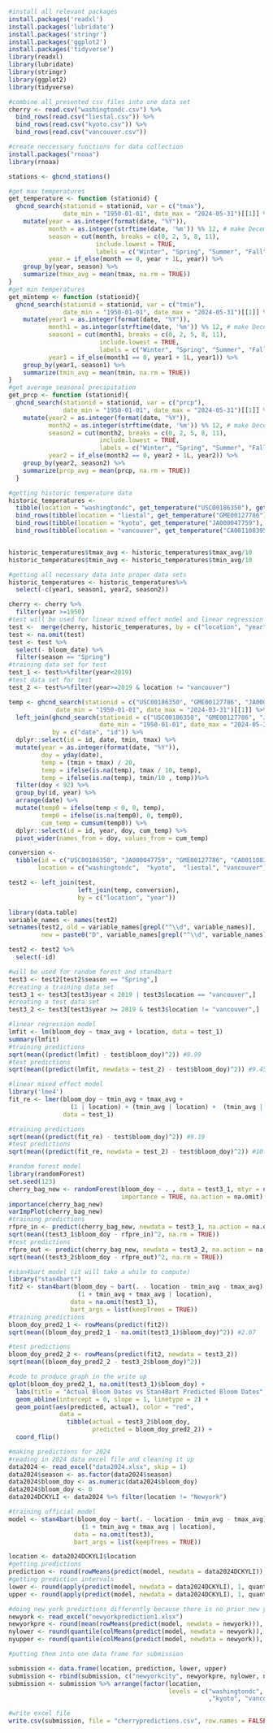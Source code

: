 
```r
#install all relevant packages
install.packages('readxl')
install.packages('lubridate')
install.packages('stringr')
install.packages('ggplot2')
install.packages('tidyverse')
library(readxl)
library(lubridate)
library(stringr)
library(ggplot2)
library(tidyverse)
```

```r
#combine all presented csv files into one data set
cherry <- read.csv("washingtondc.csv") %>% 
  bind_rows(read.csv("liestal.csv")) %>% 
  bind_rows(read.csv("kyoto.csv")) %>% 
  bind_rows(read.csv("vancouver.csv"))
```

```r
#create neccessary functions for data collection
install.packages("rnoaa")
library(rnoaa)

stations <- ghcnd_stations()

#get max temperatures
get_temperature <- function (stationid) {
  ghcnd_search(stationid = stationid, var = c("tmax"), 
               date_min = "1950-01-01", date_max = "2024-05-31")[[1]] %>%
    mutate(year = as.integer(format(date, "%Y")),
           month = as.integer(strftime(date, '%m')) %% 12, # make December "0"
           season = cut(month, breaks = c(0, 2, 5, 8, 11),
                        include.lowest = TRUE,
                        labels = c("Winter", "Spring", "Summer", "Fall")),
           year = if_else(month == 0, year + 1L, year)) %>%
    group_by(year, season) %>%
    summarize(tmax_avg = mean(tmax, na.rm = TRUE))
}
#get min temperatures
get_mintemp <- function (stationid){
  ghcnd_search(stationid = stationid, var = c("tmin"), 
               date_min = "1950-01-01", date_max = "2024-05-31")[[1]] %>%
    mutate(year1 = as.integer(format(date, "%Y")),
           month1 = as.integer(strftime(date, '%m')) %% 12, # make December "0"
           season1 = cut(month1, breaks = c(0, 2, 5, 8, 11),
                         include.lowest = TRUE,
                         labels = c("Winter", "Spring", "Summer", "Fall")),
           year1 = if_else(month1 == 0, year1 + 1L, year1)) %>%
    group_by(year1, season1) %>%
    summarize(tmin_avg = mean(tmin, na.rm = TRUE))
}
#get average seasonal precipitation
get_prcp <- function (stationid){
  ghcnd_search(stationid = stationid, var = c("prcp"), 
               date_min = "1950-01-01", date_max = "2024-05-31")[[1]] %>%
    mutate(year2 = as.integer(format(date, "%Y")),
           month2 = as.integer(strftime(date, '%m')) %% 12, # make December "0"
           season2 = cut(month2, breaks = c(0, 2, 5, 8, 11),
                         include.lowest = TRUE,
                         labels = c("Winter", "Spring", "Summer", "Fall")),
           year2 = if_else(month2 == 0, year2 + 1L, year2)) %>%
    group_by(year2, season2) %>%
    summarize(prcp_avg = mean(prcp, na.rm = TRUE))
  }

```

```r
#getting historic temperature data
historic_temperatures <-
  tibble(location = "washingtondc", get_temperature("USC00186350"), get_mintemp("USC00186350"), get_prcp("USC00186350")) %>%
  bind_rows(tibble(location = "liestal", get_temperature("GME00127786"), get_mintemp("GME00127786"), get_prcp("GME00127786"))) %>%
  bind_rows(tibble(location = "kyoto", get_temperature("JA000047759"), get_mintemp("JA000047759"), get_prcp("JA000047759"))) %>%
  bind_rows(tibble(location = "vancouver", get_temperature("CA001108395"), get_mintemp("CA001108395"), get_prcp("CA001108395")))


historic_temperatures$tmax_avg <- historic_temperatures$tmax_avg/10
historic_temperatures$tmin_avg <- historic_temperatures$tmin_avg/10
```

```r
#getting all necessary data into proper data sets 
historic_temperatures <- historic_temperatures%>%
  select(-c(year1, season1, year2, season2))

cherry <- cherry %>%
  filter(year >=1950)
#test will be used for linear mixed effect model and linear regression model
test <-  merge(cherry, historic_temperatures, by = c("location", "year"), all = TRUE)
test <- na.omit(test)
test <- test %>%
  select(- bloom_date) %>%
  filter(season == "Spring")
#training data set for test
test_1 <- test%>%filter(year<2019)
#test data set for test
test_2 <- test%>%filter(year>=2019 & location != "vancouver")

temp <- ghcnd_search(stationid = c("USC00186350", "GME00127786", "JA000047759", "CA001108395"), var = c("tmax"), 
             date_min = "1950-01-01", date_max = "2024-03-31")[[1]] %>%
  left_join(ghcnd_search(stationid = c("USC00186350", "GME00127786", "JA000047759", "CA001108395"), var = c("tmin"), 
                         date_min = "1950-01-01", date_max = "2024-05-31")[[1]],
            by = c("date", "id")) %>%
  dplyr::select(id = id, date, tmin, tmax) %>%
  mutate(year = as.integer(format(date, "%Y")),
         doy = yday(date),
         temp = (tmin + tmax) / 20,
         temp = ifelse(is.na(temp), tmax / 10, temp),
         temp = ifelse(is.na(temp), tmin/10 , temp))%>%
  filter(doy < 92) %>%
  group_by(id, year) %>%
  arrange(date) %>%
  mutate(temp0 = ifelse(temp < 0, 0, temp),
         temp0 = ifelse(is.na(temp0), 0, temp0),
         cum_temp = cumsum(temp0)) %>%
  dplyr::select(id = id, year, doy, cum_temp) %>%
  pivot_wider(names_from = doy, values_from = cum_temp)

conversion <-
  tibble(id = c("USC00186350", "JA000047759", "GME00127786", "CA001108395"),
        location = c("washingtondc",  "kyoto",  "liestal", "vancouver"))

test2 <- left_join(test, 
                   left_join(temp, conversion), 
                   by = c("location", "year"))

library(data.table)
variable_names <- names(test2)
setnames(test2, old = variable_names[grepl("^\\d", variable_names)],
         new = paste0("D", variable_names[grepl("^\\d", variable_names)]))

test2 <- test2 %>%
  select(-id)

#will be used for random forest and stan4bart
test3 <- test2[test2$season == "Spring",]
#creating a training data set
test3_1 <- test3[test3$year < 2019 | test3$location == "vancouver",]
#creating a test data set
test3_2 <- test3[test3$year >= 2019 & test3$location != "vancouver",]
```

```r
#linear regression model
lmfit <- lm(bloom_doy ~ tmax_avg + location, data = test_1)
summary(lmfit)
#training predictions
sqrt(mean((predict(lmfit) - test$bloom_doy)^2)) #8.99  
#test predictions
sqrt(mean((predict(lmfit, newdata = test_2) - test$bloom_doy)^2)) #9.45
```

```r
#linear mixed effect model
library('lme4') 
fit_re <- lmer(bloom_doy ~ tmin_avg + tmax_avg +
                 (1 | location) + (tmin_avg | location) +  (tmin_avg | location),
               data = test_1)

#training predictions
sqrt(mean((predict(fit_re) - test$bloom_doy)^2)) #9.19  
#test predictions
sqrt(mean((predict(fit_re, newdata = test_2) - test$bloom_doy)^2)) #10.68

```

```r
#random forest model
library(randomForest)
set.seed(123)
cherry_bag_new <- randomForest(bloom_doy ~ . , data = test3_1, mtyr = ncol(test3_1)-1, 
                               importance = TRUE, na.action = na.omit)
importance(cherry_bag_new)
varImpPlot(cherry_bag_new)
#training predictions
rfpre_in <- predict(cherry_bag_new, newdata = test3_1, na.action = na.omit)
sqrt(mean((test3_1$bloom_doy - rfpre_in)^2, na.rm = TRUE))
#test predictions
rfpre_out <- predict(cherry_bag_new, newdata = test3_2, na.action = na.omit)
sqrt(mean((test3_2$bloom_doy - rfpre_out)^2, na.rm = TRUE))
```

```r
#stan4bart model (it will take a while to compute)
library("stan4bart") 
fit2 <- stan4bart(bloom_doy ~ bart(. - location - tmin_avg - tmax_avg) + 
                   (1 + tmin_avg + tmax_avg | location),
                 data = na.omit(test3_1), 
                 bart_args = list(keepTrees = TRUE))
#training predictions
bloom_doy_pred2_1 <- rowMeans(predict(fit2))
sqrt(mean((bloom_doy_pred2_1 - na.omit(test3_1)$bloom_doy)^2)) #2.07

#test predictions
bloom_doy_pred2_2 <- rowMeans(predict(fit2, newdata = test3_2))
sqrt(mean((bloom_doy_pred2_2 - test3_2$bloom_doy)^2)) 
```

```r
#code to produce graph in the write up
qplot(bloom_doy_pred2_1, na.omit(test3_1)$bloom_doy) + 
  labs(title = "Actual Bloom Dates vs Stan4Bart Predicted Bloom Dates", x = "Predicted Bloom Dates (Day of the Year)", y = "Actual Bloom Dates (Day of the Year)") +
  geom_abline(intercept = 0, slope = 1, linetype = 2) +
  geom_point(aes(predicted, actual), color = "red",
              data = 
                tibble(actual = test3_2$bloom_doy,
                       predicted = bloom_doy_pred2_2)) +
  coord_flip()
```
```r
#making predictions for 2024
#reading in 2024 data excel file and cleaning it up
data2024 <- read_excel("data2024.xlsx", skip = 1)
data2024$season <- as.factor(data2024$season)
data2024$bloom_doy <- as.numeric(data2024$bloom_doy)
data2024$bloom_doy <- 0
data2024DCKYLI <- data2024 %>% filter(location != "Newyork")

#training official model
model <- stan4bart(bloom_doy ~ bart(. - location - tmin_avg - tmax_avg) + 
                    (1 + tmin_avg + tmax_avg | location),
                  data = na.omit(test3), 
                  bart_args = list(keepTrees = TRUE))

location <- data2024DCKYLI$location
#getting predictions
prediction <- round(rowMeans(predict(model, newdata = data2024DCKYLI)), digits = 0)
#getting prediction intervals
lower <- round(apply(predict(model, newdata = data2024DCKYLI), 1, quantile, prob = .025), digits = 0)
upper <- round(apply(predict(model, newdata = data2024DCKYLI), 1, quantile, prob = .975), digits = 0)


```

```r
#doing new york predictions differently because there is no prior new york data
newyork <- read_excel("newyorkprediction1.xlsx")
newyorkpre <- round(mean(rowMeans(predict(model, newdata = newyork))), digits = 0)
nylower <- round(quantile(colMeans(predict(model, newdata = newyork)), prob = .025), digits = 0)
nyupper <- round(quantile(colMeans(predict(model, newdata = newyork)), prob = .975), digits = 0)

```

```r
#putting them into one data frame for submission

submission <- data.frame(location, prediction, lower, upper)
submission <- rbind(submission, c("newyorkcity", newyorkpre, nylower, nyupper))
submission <- submission %>% arrange(factor(location, 
                                            levels = c("washingtondc", "liestal"
                                                       ,"kyoto", "vancouver", "newyorkcity")))

#write excel file
write.csv(submission, file = "cherrypredictions.csv", row.names = FALSE)

```




